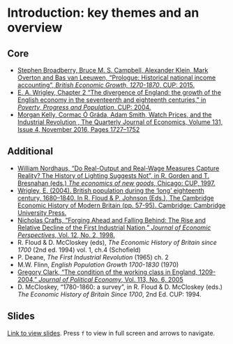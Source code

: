 # Introduction: key themes and an overview

## Core

+ [Stephen Broadberry, Bruce M. S. Campbell, Alexander Klein, Mark Overton and Bas van Leeuwen, "Prologue: Historical national income accounting", *British Economic Growth, 1270-1870*, CUP: 2015.](https://keats.kcl.ac.uk/mod/resource/view.php?id=3063802)
+ [E. A. Wrigley, Chapter 2 "The divergence of England: the growth of the English economy in the seventeenth and eighteenth centuries," in *Poverty, Progress and Population*, CUP: 2004.](https://ebookcentral.proquest.com/lib/kcl/reader.action?docID=255180&ppg=60)
+ [Morgan Kelly, Cormac Ó Gráda, Adam Smith, Watch Prices, and the Industrial Revolution , The Quarterly Journal of Economics, Volume 131, Issue 4, November 2016, Pages 1727–1752](https://doi.org/10.1093/qje/qjw026)

## Additional

+ [William Nordhaus, "Do Real-Output and Real-Wage Measures Capture Reality? The History of Lighting Suggests Not", in R. Gorden and T. Bresnahan (eds.) *The economics of new goods*, Chicago: CUP, 1997.](https://www.nber.org/books-and-chapters/economics-new-goods/do-real-output-and-real-wage-measures-capture-reality-history-lighting-suggests-not)
+ [Wrigley, E. (2004). British population during the ‘long’ eighteenth century, 1680–1840. In R. Floud & P. Johnson (Eds.), The Cambridge Economic History of Modern Britain (pp. 57-95). Cambridge: Cambridge University Press.](https://doi.org/10.1017/CHOL9780521820363.004)
+ [Nicholas Crafts, "Forging Ahead and Falling Behind: The Rise and Relative Decline of the First Industrial Nation," *Journal of Economic Perspectives*, Vol. 12, No. 2, 1998.](https://www.jstor.org/stable/2646970)
+ R. Floud & D. McCloskey (eds), *The Economic History of Britain since 1700* (2nd ed. 1994) vol. 1, ch.4 (Schofield)
+ P. Deane, *The First Industrial Revolution* (1965) ch. 2
+ M.W. Flinn, *English Population Growth 1700-1830* (1970)
+ [Gregory Clark, "The condition of the working class in England, 1209-2004," *Journal of Political Economy*, Vol. 113, No. 6, 2005](https://www.journals.uchicago.edu/doi/10.1086/498123)
+ D. McCloskey, "1780-1860: a survey", in R. Floud & D. McCloskey (eds.) *The Economic History of Britain Since 1700*, 2nd Ed. CUP: 1994.

## Slides

[Link to view slides](https://gabrielfgm.github.io/beh-slides/01_long_run_overview.html#1). Press `f` to view in full screen and arrows to navigate.
